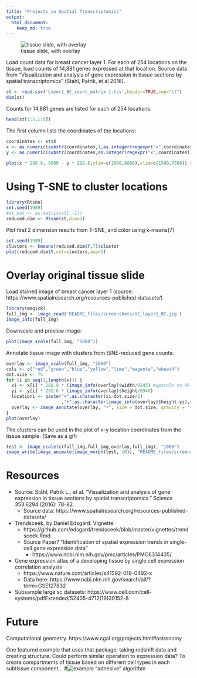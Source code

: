```yaml
---
title: "Projects in Spatial Transcriptomics"
output: 
  html_document:
    keep_md: true
---
```


![tissue slide, with overlay](README_files/screenshots/bc1.gif)

Load count data for breast cancer layer 1. For each of 254 locations on the tissue, load counts of 14,881 genes expressed at that location.  Source data from "Visualization and analysis of gene expression in tissue sections by spatial transcriptomics" (Stahl, Patrik, et al 2016). 

```r
st <- read.csv('Layer1_BC_count_matrix-1.tsv',header=TRUE,sep="\t")
dim(st)
```

Counts for 14,881 genes are listed for each of 254 locations:
```r
head(st[1:5,1:6])
```

The first column lists the coordinates of the locations:
```r
coordinates <- st$X
x <- as.numeric(substr(coordinates,1,as.integer(regexpr("x",coordinates))-1))
y <- as.numeric(substr(coordinates,as.integer(regexpr("x",coordinates))+1,nchar(as.character(coordinates))))

plot(x * 288.9, 9000 - y * 292.6,ylim=c(1000,8000),xlim=c(1500,7500)) #upscale coordinates (or can resize image down to 33x35)
```


# Using T-SNE to cluster locations
```r
library(Rtsne)
set.seed(1989)
#st_mat <- as.matrix(st[,-1])
reduced.dim <- Rtsne(st,dim=3)
```

Plot first 2 dimension results from T-SNE, and color using k-means(7)
```r
set.seed(1989)
clusters <- kmeans(reduced.dim$Y,7)$cluster
plot(reduced.dim$Y,col=clusters,asp=1)
```

# Overlay original tissue slide
Load stained image of breast cancer layer 1 (source: https://www.spatialresearch.org/resources-published-datasets/)
```r
library(magick)
full_img <- image_read('README_files/screenshots/HE_layer1_BC.jpg')
image_info(full_img)
```

Downscale and preview image:
```r
plot(image_scale(full_img, "1000"))
```

Annotate tissue image with clusters from tSNE-reduced gene counts:
```r
overlay <- image_scale(full_img, "1000")
cols <- c("red","green","blue","yellow","lime","magenta","wheat4")
dot.size <- 75
for (i in seq(1,length(x))) {
  xi <- x[i] * 288.9 * (image_info(overlay)$width/9245) #upscale to 9k x 9k, then downscale to 1k x 1k
  yi <- y[i] * 292.6 * (image_info(overlay)$height/9949)
  locationi <- paste("+",as.character(xi-dot.size/2)
                     ,"+",as.character(image_info(overlay)$height-yi),sep="")
  overlay <- image_annotate(overlay, "•", size = dot.size, gravity = "southwest", color = cols[clusters[i]], location=locationi)
}
plot(overlay)
```

The clusters can be used in the plot of x-y location coordinates from the tissue sample. (Save as a gif)
```r
test <- image_scale(c(full_img,full_img,overlay,full_img), "1000")
image_write(image_animate(image_morph(test, 10)), "README_files/screenshots/bc1.gif")
```

# Resources
* Source: Ståhl, Patrik L., et al. "Visualization and analysis of gene expression in tissue sections by spatial transcriptomics." Science 353.6294 (2016): 78-82.
  * Source data: https://www.spatialresearch.org/resources-published-datasets/

* Trendsceek, by Daniel Edsgärd. Vignette: 
  * https://github.com/edsgard/trendsceek/blob/master/vignettes/trendsceek.Rmd
  * Source Paper? "Identification of spatial expression trends in single-cell gene expression data"
    * https://www.ncbi.nlm.nih.gov/pmc/articles/PMC6314435/
    
* Gene expression atlas of a developing tissue by single cell expression correlation analysis
  * https://www.nature.com/articles/s41592-019-0492-x
  * Data here: https://www.ncbi.nlm.nih.gov/search/all/?term=GSE127832

* Subsample large sc datasets: https://www.cell.com/cell-systems/pdfExtended/S2405-4712(19)30152-8





# Future
Computational geometry. 
https://www.cgal.org/projects.html#astronomy

One featured example that uses that package: taking redshift data and creating structure. Could perform similar operation to expression data? To create compartments of tissue based on different cell types in each subtissue component...
#![example "adhesive" algorithm](README_files/screenshots/example.computational.geometry.png)



